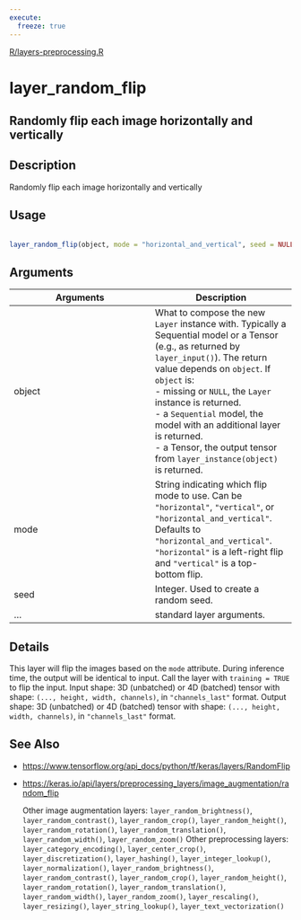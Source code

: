 ```yaml
---
execute:
  freeze: true
---
```


[R/layers-preprocessing.R](https://github.com/rstudio/keras//blob/main/R/layers-preprocessing.R#L217) 

# layer_random_flip

## Randomly flip each image horizontally and vertically

## Description
 Randomly flip each image horizontally and vertically 


## Usage
```r
 
layer_random_flip(object, mode = "horizontal_and_vertical", seed = NULL, ...) 
```

## Arguments
|Arguments|Description|
|---|---|
| object | What to compose the new `Layer` instance with. Typically a Sequential model or a Tensor (e.g., as returned by `layer_input()`). The return value depends on `object`. If `object` is:  <br>- missing or `NULL`, the `Layer` instance is returned. <br>- a `Sequential` model, the model with an additional layer is returned. <br>- a Tensor, the output tensor from `layer_instance(object)` is returned.  |
| mode | String indicating which flip mode to use. Can be `"horizontal"`, `"vertical"`, or `"horizontal_and_vertical"`. Defaults to `"horizontal_and_vertical"`. `"horizontal"` is a left-right flip and `"vertical"` is a top-bottom flip. |
| seed | Integer. Used to create a random seed. |
| ... | standard layer arguments. |

## Details
 This layer will flip the images based on the `mode` attribute. During inference time, the output will be identical to input. Call the layer with `training = TRUE` to flip the input.  Input shape: 3D (unbatched) or 4D (batched) tensor with shape: `(..., height, width, channels)`, in `"channels_last"` format.  Output shape: 3D (unbatched) or 4D (batched) tensor with shape: `(..., height, width, channels)`, in `"channels_last"` format. 





## See Also

  

- [https://www.tensorflow.org/api_docs/python/tf/keras/layers/RandomFlip](https://www.tensorflow.org/api_docs/python/tf/keras/layers/RandomFlip) 

- [https://keras.io/api/layers/preprocessing_layers/image_augmentation/random_flip](https://keras.io/api/layers/preprocessing_layers/image_augmentation/random_flip) 

  Other image augmentation layers:  `layer_random_brightness()`, `layer_random_contrast()`, `layer_random_crop()`, `layer_random_height()`, `layer_random_rotation()`, `layer_random_translation()`, `layer_random_width()`, `layer_random_zoom()`  Other preprocessing layers:  `layer_category_encoding()`, `layer_center_crop()`, `layer_discretization()`, `layer_hashing()`, `layer_integer_lookup()`, `layer_normalization()`, `layer_random_brightness()`, `layer_random_contrast()`, `layer_random_crop()`, `layer_random_height()`, `layer_random_rotation()`, `layer_random_translation()`, `layer_random_width()`, `layer_random_zoom()`, `layer_rescaling()`, `layer_resizing()`, `layer_string_lookup()`, `layer_text_vectorization()` 


